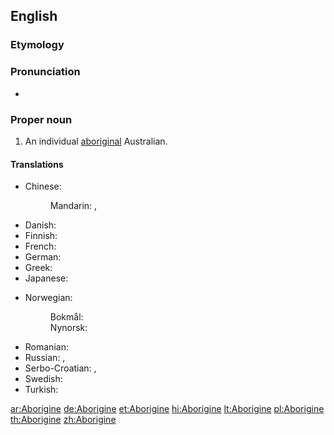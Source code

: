 {{also|aborigine}}
==English==

===Etymology===
{{back-form|Aborigines}}

===Pronunciation===
* {{a|US}} {{IPA|/ˌæb.əˈɹɪdʒ.ə.ni/|/ˌæb.əˈɹɪdʒ.ɪ.ni/}}

===Proper noun===
{{en-proper noun|s}}

# An individual [[aboriginal]] Australian.

====Translations====
{{trans-top|an individual aboriginal Australian}}
* Chinese:
*: Mandarin: {{t+|cmn|澳洲原住民|tr=Àozhōu yuánzhùmín|sc=Hani}}, {{t+|cmn|原住民|tr=yuánzhùmín|sc=Hani}}
* Danish: {{t+|da|aboriginer|c}}
* Finnish: {{t+|fi|aborigine}}
* French: {{t+|fr|Aborigène|m|f}}
* German: {{t+|de|Aborigine|m}}
* Greek: {{t|el|Αβορίγινας|m|tr=Avoríginas|sc=Grek}}
* Japanese: {{t|ja|アボリジニ|tr=aborijini|sc=Jpan}}
{{trans-mid}}
* Norwegian:
*: Bokmål: {{t+|no|aborigin|m}}
*: Nynorsk: {{t+|no|aborigin|m}}
* Romanian: {{t+|ro|aborigen|m}}
* Russian: {{t+|ru|абориген|m|tr=aborigén|sc=Cyrl}}, {{t+|ru|аборигенка|f|tr=aborigénka|sc=Cyrl}}
* Serbo-Croatian: {{t|sh|Aboridžin|m}}, {{t|sh|Абориџин|m}}
* Swedish: {{t+|sv|aborigin|c}}
* Turkish: {{t+|tr|Aborjin}}
{{trans-bottom}}

[[ar:Aborigine]]
[[de:Aborigine]]
[[et:Aborigine]]
[[hi:Aborigine]]
[[lt:Aborigine]]
[[pl:Aborigine]]
[[th:Aborigine]]
[[zh:Aborigine]]